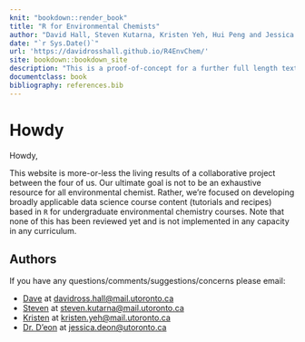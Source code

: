 ```yaml
--- 
knit: "bookdown::render_book"
title: "R for Environmental Chemists"
author: "David Hall, Steven Kutarna, Kristen Yeh, Hui Peng and Jessica D'eon"
date: "`r Sys.Date()`"
url: 'https://davidrosshall.github.io/R4EnvChem/'
site: bookdown::bookdown_site
description: "This is a proof-of-concept for a further full length textbook."
documentclass: book
bibliography: references.bib
---
```


# Howdy {-}

Howdy, 

This website is more-or-less the living results of a collaborative project between the four of us. Our ultimate goal is not to be an exhaustive resource for all environmental chemist. Rather, we're focused on developing broadly applicable data science course content (tutorials and recipes) based in `R` for undergraduate environmental chemistry courses. Note that none of this has been reviewed yet and is not implemented in any capacity in any curriculum. 

  
## Authors {-}
  
  If you have any questions/comments/suggestions/concerns please email:
  
  - [Dave](https://sites.chem.utoronto.ca/penglab/content/people) at [davidross.hall@mail.utoronto.ca](davidross.hall@mail.utoronto.ca)
  - [Steven](https://sites.chem.utoronto.ca/penglab/content/people) at [steven.kutarna@mail.utoronto.ca](steven.kutarna@mail.utoronto.ca)
  - [Kristen](https://www.abbattgroup.ca/members/) at [kristen.yeh@mail.utoronto.ca](kristen.yeh@mail.utoronto.ca)
  - [Dr. D'eon](https://www.chemistry.utoronto.ca/people/directories/all-faculty/jessica-deon) at [jessica.deon@utoronto.ca](jessica.deon@utoronto.ca)
  
  
